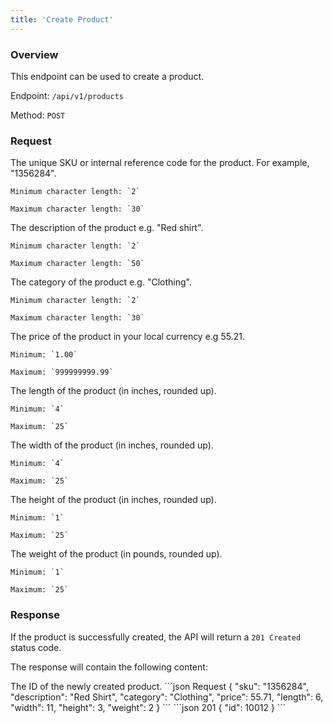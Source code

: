 ```yaml
---
title: 'Create Product'
---
```


### Overview

This endpoint can be used to create a product.

Endpoint: `/api/v1/products`

Method: `POST`

### Request

<ResponseField name="sku" type="string" required>
    The unique SKU or internal reference code for the product. For example, "1356284".

    Minimum character length: `2`

    Maximum character length: `30`
</ResponseField>

<ResponseField name="description" type="string" required>
    The description of the product e.g. "Red shirt".

    Minimum character length: `2`

    Maximum character length: `50`
</ResponseField>

<ResponseField name="category" type="string" required>
    The category of the product e.g. "Clothing".

    Minimum character length: `2`

    Maximum character length: `30`
</ResponseField>

<ResponseField name="price" type="decimal" required>
    The price of the product in your local currency e.g 55.21.

    Minimum: `1.00`

    Maximum: `999999999.99`
</ResponseField>

<ResponseField name="length" type="integer" required>
    The length of the product (in inches, rounded up).

    Minimum: `4`

    Maximum: `25`
</ResponseField>

<ResponseField name="width" type="integer" required>
    The width of the product (in inches, rounded up).

    Minimum: `4`

    Maximum: `25`
</ResponseField>

<ResponseField name="height" type="integer" required>
    The height of the product (in inches, rounded up).

    Minimum: `1`

    Maximum: `25`
</ResponseField>

<ResponseField name="weight" type="integer" required>
    The weight of the product (in pounds, rounded up).

    Minimum: `1`

    Maximum: `25`
</ResponseField>

### Response

If the product is successfully created, the API will return a `201 Created` status code.

The response will contain the following content:

<ResponseField name="id" type="integer" required>
    The ID of the newly created product.
</ResponseField>

<RequestExample>
    ```json Request
    {
        "sku": "1356284",
        "description": "Red Shirt",
        "category": "Clothing",
        "price": 55.71,
        "length": 6,
        "width": 11,
        "height": 3,
        "weight": 2
    }
    ```
</RequestExample>

<ResponseExample>
    ```json 201
    {
        "id": 10012
    }
    ```
</ResponseExample>